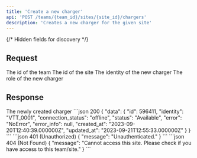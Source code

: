 ```yaml
---
title: 'Create a new charger'
api: 'POST /teams/{team_id}/sites/{site_id}/chargers'
description: 'Creates a new charger for the given site'
---
```

{/* Hidden fields for discovery */}
<ParamField path="team_id" type="integer" hidden required />
<ParamField path="site_id" type="integer" hidden required />
<ParamField body="identity" type="string" required hidden />

## Request
<Tabs>
  <Tab title="Path">
    <ParamField path="team_id" type="integer" required>
      The id of the team
    </ParamField>
      <ParamField path="site_id" type="integer" required>
          The id of the site
      </ParamField>
  </Tab>
  <Tab title="Body">
    <ParamField body="identity" type="string" required>
      The identity of the new charger
    </ParamField>
    <ParamField body="role" type="?TeamRole">
      The role of the new charger
      <Snippet file="types/Charger/TeamRole.mdx" />
    </ParamField>
  </Tab>
</Tabs>

## Response
<Tabs>
  <Tab title="Data">
    <ResponseField name="data" type="Charger">
      The newly created charger
      <Expandable title="Charger">
        <Snippet file="types/Charger/Charger.mdx" />
      </Expandable>
    </ResponseField>
  </Tab>
  <Tab title="Example">
    <CodeGroup>
      ```json 200
      {
        "data": {
          "id": 596411,
          "identity": "VTT_0001",
          "connection_status": "offline",
          "status": "Available",
          "error": "NoError",
          "error_info": null,
          "created_at": "2023-09-20T12:40:39.000000Z",
          "updated_at": "2023-09-21T12:55:33.000000Z"
        }
      }
      ```
      ```json 401 (Unauthorized)
      {
        "message": "Unauthenticated."
      }
      ```
      ```json 404 (Not Found)
      {
        "message": "Cannot access this site. Please check if you have access to this team/site."
      }
      ```
    </CodeGroup>
  </Tab>
</Tabs>